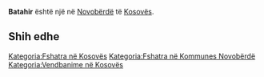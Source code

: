{{Fshat në 
 | Emri                = Batahir
 | EmriAlt                = 
 | NAME_SHORT_FORM=      
 | NAME_GENERIC=      
 | NAME_SORT_NAME_RO=      BATAHIR
 | FULL_NAME_RO = Batahir
 | FULL_NAME_ND_RO=Batahir
 | SORT_NAME_RG=BATAHIR
 | FULL_NAME_RG=Batahir
 | FULL_NAME_ND_RG=Batahir
 | SRP_NAME_SHORT_FORM=      
 | SRP_NAME_GENERIC=      
 | SRP_NAME_SORT_NAME_RO=      
 | SRP_FULL_NAME_RO = 
 | SRP_FULL_NAME_ND_RO=
 | SRP_SORT_NAME_RG=
 | SRP_FULL_NAME_RG=
 | SRP_FULL_NAME_ND_RG=
 | Emri (Rasa dhanore) = 
 | Figura              = 
 | Shteti              = Kosovo
 | Komuna              = Novobërdë
 | Kodi postar         = 
 | Sipërfaqja          = 

 | Popullsia           = 

 | Regj. i popullsisë  = 
 | Dend. e popullsisë  = 
 | Faqja zyrtare       = 
 <!--- Koordinatat ----> 
 | Gjerësia            = 42.997778
 | Gjatësia            = 20.876389
 | Lartësia            = 
}}
'''Batahir''' është një [[]] në [[Novobërdë]] të [[Kosovës]].

<!-- == Gjeografia == -->
<!-- == Historia == -->
<!-- == Demografia == -->
== Shih edhe ==
{{Komuna Novobërdë}}
{{Kosovo-Administrata-Cung}}

[[Kategoria:Fshatra në Kosovës]]
[[Kategoria:Fshatra në Kommunes Novobërdë]]
[[Kategoria:Vendbanime në Kosovës]]